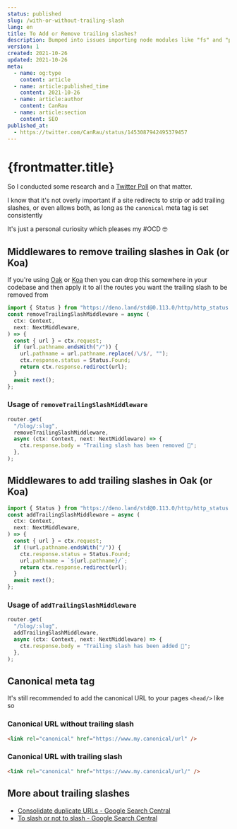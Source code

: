 ```yaml
---
status: published
slug: /with-or-without-trailing-slash
lang: en
title: To Add or Remove trailing slashes?
description: Bumped into issues importing node modules like "fs" and "path" in Remix recently, here's how I fixed it
version: 1
created: 2021-10-26
updated: 2021-10-26
meta:
  - name: og:type
    content: article
  - name: article:published_time
    content: 2021-10-26
  - name: article:author
    content: CanRau
  - name: article:section
    content: SEO
published_at:
  - https://twitter.com/CanRau/status/1453087942495379457
---
```



# {frontmatter.title}

So I conducted some research and a [Twitter Poll](https://twitter.com/CanRau/status/1453087942495379457) on that matter.

I know that it's not overly important if a site redirects to strip or add trailing slashes, or even allows both, as long as the `canonical` meta tag is set consistently

It's just a personal curiosity which pleases my #OCD 🤓

## Middlewares to remove trailing slashes in Oak (or Koa)

If you're using [Oak](https://github.com/oakserver/oak/) or [Koa](https://github.com/koajs/koa/) then you can drop this somewhere in your codebase and then apply it to all the routes you want the trailing slash to be removed from

```ts
import { Status } from "https://deno.land/std@0.113.0/http/http_status.ts";
const removeTrailingSlashMiddleware = async (
  ctx: Context,
  next: NextMiddleware,
) => {
  const { url } = ctx.request;
  if (url.pathname.endsWith("/")) {
    url.pathname = url.pathname.replace(/\/$/, "");
    ctx.response.status = Status.Found;
    return ctx.response.redirect(url);
  }
  await next();
};
```

### Usage of `removeTrailingSlashMiddleware`

```ts
router.get(
  "/blog/:slug",
  removeTrailingSlashMiddleware,
  async (ctx: Context, next: NextMiddleware) => {
    ctx.response.body = "Trailing slash has been removed 👏";
  },
);
```

## Middlewares to add trailing slashes in Oak (or Koa)

```ts
import { Status } from "https://deno.land/std@0.113.0/http/http_status.ts";
const addTrailingSlashMiddleware = async (
  ctx: Context,
  next: NextMiddleware,
) => {
  const { url } = ctx.request;
  if (!url.pathname.endsWith("/")) {
    ctx.response.status = Status.Found;
    url.pathname = `${url.pathname}/`;
    return ctx.response.redirect(url);
  }
  await next();
};
```

### Usage of `addTrailingSlashMiddleware`

```ts
router.get(
  "/blog/:slug",
  addTrailingSlashMiddleware,
  async (ctx: Context, next: NextMiddleware) => {
    ctx.response.body = "Trailing slash has been added 👏";
  },
);
```

## Canonical meta tag

It's still recommended to add the canonical URL to your pages `<head/>` like so

### Canonical URL without trailing slash

```html
<link rel="canonical" href="https://www.my.canonical/url" />
```

### Canonical URL with trailing slash

```html
<link rel="canonical" href="https://www.my.canonical/url/" />
```

## More about trailing slashes

- [Consolidate duplicate URLs - Google Search Central](https://developers.google.com/search/docs/advanced/crawling/consolidate-duplicate-urls)
- [To slash or not to slash - Google Search Central](https://developers.google.com/search/blog/2010/04/to-slash-or-not-to-slash)

